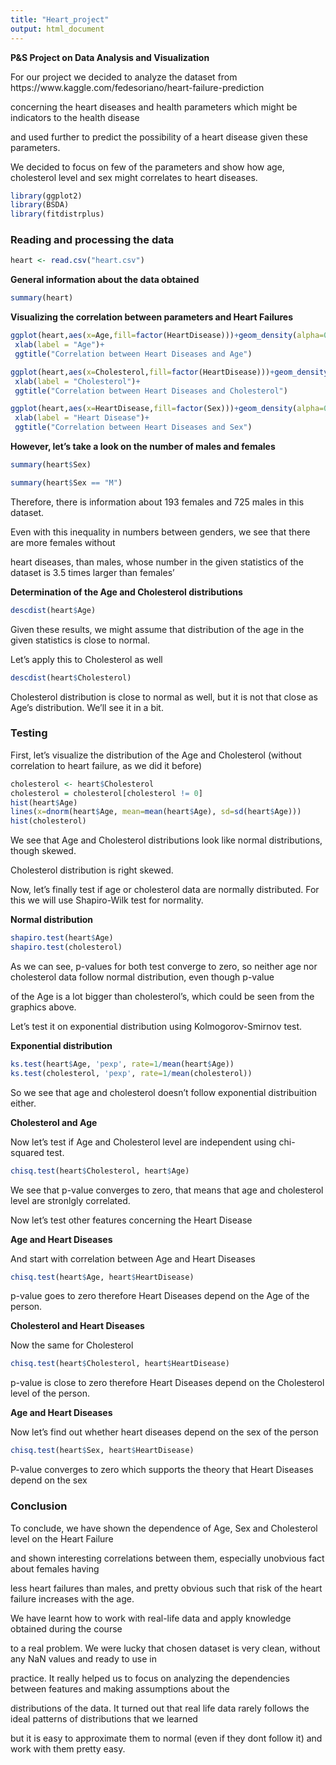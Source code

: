 ```yaml
---
title: "Heart_project"
output: html_document
---
```


**P&S Project on Data Analysis and Visualization**

For our project we decided to analyze the dataset from https://www.kaggle.com/fedesoriano/heart-failure-prediction

concerning the heart diseases and health parameters which might be indicators to the health disease

and used further to predict the possibility of a heart disease given these parameters.

We decided to focus on few of the parameters and show how age, cholesterol level and sex might correlates to heart diseases.



```r
library(ggplot2)
library(BSDA)
library(fitdistrplus)
```


### Reading and processing the data
```r
heart <- read.csv("heart.csv")
```

**General information about the data obtained**

```r

summary(heart)

```

**Visualizing the correlation between parameters and Heart Failures**

```r

ggplot(heart,aes(x=Age,fill=factor(HeartDisease)))+geom_density(alpha=0.5)+
 xlab(label = "Age")+
 ggtitle("Correlation between Heart Diseases and Age")

```


```r

ggplot(heart,aes(x=Cholesterol,fill=factor(HeartDisease)))+geom_density(alpha=0.5)+
 xlab(label = "Cholesterol")+
 ggtitle("Correlation between Heart Diseases and Cholesterol")

```

```r
ggplot(heart,aes(x=HeartDisease,fill=factor(Sex)))+geom_density(alpha=0.5)+
 xlab(label = "Heart Disease")+
 ggtitle("Correlation between Heart Diseases and Sex")

```
**However, let's take a look on the number of males and females**
```r
summary(heart$Sex)

summary(heart$Sex == "M")

```
Therefore, there is information about 193 females and 725 males in this dataset.

Even with this inequality in numbers between genders, we see that there are more females without

heart diseases, than males, whose number in the given statistics of the dataset is 3.5 times larger than females'


**Determination of the Age and Cholesterol distributions**

```r
descdist(heart$Age)

```

Given these results, we might assume that distribution of the age in the given statistics is close to normal.

Let's apply this to Cholesterol as well
```r
descdist(heart$Cholesterol)

```
Cholesterol distribution is close to normal as well, but it is not that close as Age's distribution. We'll see it in a bit.


### Testing

First, let's visualize the distribution of the Age and Cholesterol (without correlation to heart failure, as we did it before)

```r

cholesterol <- heart$Cholesterol
cholesterol = cholesterol[cholesterol != 0]
hist(heart$Age)
lines(x=dnorm(heart$Age, mean=mean(heart$Age), sd=sd(heart$Age)))
hist(cholesterol)
```
We see that Age and Cholesterol distributions look like normal distributions, though skewed.

Cholesterol distribution is right skewed.


Now, let's finally test if age or cholesterol data are normally distributed. For this we will use Shapiro-Wilk test for normality.

**Normal distribution**

```r
shapiro.test(heart$Age)
shapiro.test(cholesterol)

```
As we can see, p-values for both test converge to zero, so neither age nor cholesterol data follow normal distribution, even though p-value

of the Age is a lot bigger than cholesterol's, which could be seen from the graphics above.


Let's test it on exponential distribution using Kolmogorov-Smirnov test.

**Exponential distribution**


```r
ks.test(heart$Age, 'pexp', rate=1/mean(heart$Age))
ks.test(cholesterol, 'pexp', rate=1/mean(cholesterol))
```
So we see that age and cholesterol doesn't follow exponential distribuition either.

**Cholesterol and Age**


Now let's test if Age and Cholesterol level are independent using chi-squared test.

```r
chisq.test(heart$Cholesterol, heart$Age)
```
We see that p-value converges to zero, that means that age and cholesterol level are stronlgly correlated.

Now let's test other features concerning the Heart Disease

**Age and Heart Diseases**


And start with correlation between Age and Heart Diseases

```r
chisq.test(heart$Age, heart$HeartDisease)

```
p-value goes to zero therefore Heart Diseases depend on the Age of the person.

**Cholesterol and Heart Diseases**

Now the same for Cholesterol

```r
chisq.test(heart$Cholesterol, heart$HeartDisease)

```
p-value is close to zero therefore Heart Diseases depend on the Cholesterol level of the person.


**Age and Heart Diseases**


Now let's find out whether heart diseases depend on the sex of the person

```r
chisq.test(heart$Sex, heart$HeartDisease)

```

P-value converges to zero which supports the theory that Heart Diseases depend on the sex




### Conclusion

To conclude, we have shown the dependence of Age, Sex and Cholesterol level on the Heart Failure

and shown interesting correlations between them, especially unobvious fact about females having

less heart failures than males, and pretty obvious such that risk of the heart failure increases with the age.

We have learnt how to work with real-life data and apply knowledge obtained during the course

to a real problem. We were lucky that chosen dataset is very clean, without any NaN values and ready to use in

practice. It really helped us to focus on analyzing the dependencies between features and making assumptions about the 

distributions of the data. It turned out that real life data rarely follows the ideal patterns of distributions that we learned

but it is easy to approximate them to normal (even if they dont follow it) and work with them pretty easy.
